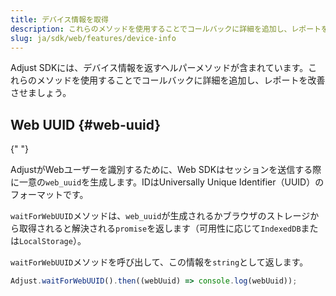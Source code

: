 ```yaml
---
title: デバイス情報を取得
description: これらのメソッドを使用することでコールバックに詳細を追加し、レポートを改善させましょう。
slug: ja/sdk/web/features/device-info
---
```


Adjust SDKには、デバイス情報を返すヘルパーメソッドが含まれています。これらのメソッドを使用することでコールバックに詳細を追加し、レポートを改善させましょう。

## Web UUID {#web-uuid}

<MinorVersion
   changed="5.7.0"
   link="https://github.com/adjust/web_sdk/releases/tag/v5.7.0"
/>{" "}

AdjustがWebユーザーを識別するために、Web SDKはセッションを送信する際に一意の`web_uuid`を生成します。IDはUniversally Unique Identifier（UUID）のフォーマットです。

`waitForWebUUID`メソッドは、`web_uuid`が生成されるかブラウザのストレージから取得されると解決される`promise`を返します（可用性に応じて`IndexedDB`または`LocalStorage`）。

`waitForWebUUID`メソッドを呼び出して、この情報を`string`として返します。

```js
Adjust.waitForWebUUID().then((webUuid) => console.log(webUuid));
```
